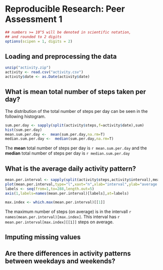 # Reproducible Research: Peer Assessment 1

```r
## numbers >= 10^5 will be denoted in scientific notation,
## and rounded to 2 digits
options(scipen = 1, digits = 2)
```


## Loading and preprocessing the data
```r
unzip("activity.zip")
activity <- read.csv("activity.csv")
activity$date <- as.Date(activity$date)
```



## What is mean total number of steps taken per day?
The distribution of the total number of steps per day can be seen in the following histogram.

```r
sum.per.day <- sapply(split(activity$steps,f=activity$date),sum)
hist(sum.per.day)
mean.sum.per.day <-  mean(sum.per.day,na.rm=T)
median.sum.per.day <-  median(sum.per.day,na.rm=T)

```


The __mean__ total number of steps per day is `r mean.sum.per.day` and the __median__ total number of steps per day is `r median.sum.per.day`



## What is the average daily activity pattern?
```r
mean.per.interval <- sapply(split(activity$steps,activity$interval),mean,na.rm=T)
plot(mean.per.interval,type="l",xaxt="n",xlab="interval",ylab="average steps")
labels <- seq(from=1,to=288,length.out=5)
axis(1,labels=names(mean.per.interval)[labels],at=labels)
```

```r
max.index <- which.max(mean.per.interval)[[1]]
```

The maximum number of steps (on average) is in the intervall `r names(mean.per.interval)[max.index]`.
This interval has `r mean.per.interval[max.index][[1]]` steps on average.


## Imputing missing values



## Are there differences in activity patterns between weekdays and weekends?
